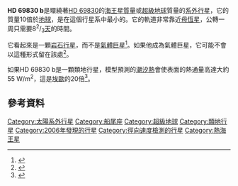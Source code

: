 {{Planetbox begin
| name=HD 69830 b
}}
{{Planetbox image
| image = HD 69830 + b.jpg
| caption = HD 69830與看見的HD 69830 b。<br>''(藝術家的想像)''
}}
{{Planetbox star
| star=[[HD_69830|HD 69830]]
| constell=[[船尾座|船尾座]]
| RA={{RA|08|18|23.9}}
| DEC={{DEC|-12|37|55.8}}
| app_mag=5.95
| dist_ly=41
| dist_pc=12.6
| class=K0V
| mass=0.86 ± 0.03
| radius=0.89
| temperature=5385 ± 20
| metallicity=−0.05 ± 0.02
| age=5.1–6.1
}}
{{Planetbox orbit
| semimajor=0.0785
| eccentricity=0.1±0.04
| period=8.667±0.003
| ang_dist = 6.23
| arg_peri=340±26
| t_peri=2,453,496.8±0.06
| semi-amp=3.51±0.15
}}
{{Planetbox character
| minimum_mass=0.033
| temperature=~804
}}
{{Planetbox discovery
| discovery_date=May 18, 2006
| discovery_method=[[徑向速度|徑向速度]]
| discoverers=Lovis et al.
| discovery_status=Published
}}
{{Planetbox reference
| star=HD+69830
| planet=b
}}
{{Planetbox end}}

'''HD 69830 b'''是環繞著[[HD_69830|HD 69830]]的[[海王星|海王星質量]]或[[超級地球|超級地球]]質量的[[系外行星|系外行星]]，它的質量10倍於[[地球|地球]]，是在這個行星系中最小的。它的軌道非常靠近[[恆星|母恆星]]，公轉一周只需要8<sup>2</sup>/<sub>3</sub>[[天|天]]的時間。

它看起來是一顆[[類地行星|岩石行星]]，而不是[[氣體巨星|氣體巨星]]<ref name="lovis2006">{{cite journal | url=http://www.nature.com/nature/journal/v441/n7091/abs/nature04828.html | author=Lovis et al. | title=An extrasolar planetary system with three Neptune-mass planets | journal=[[Nature_(journal)|Nature]] | volume=441 | year=2006 | pages=305–309 | doi=10.1038/nature04828 | id={{arXiv|astro-ph/0703024}} | last2=Mayor | first2=Michel | last3=Pepe | first3=Francesco | last4=Alibert | first4=Yann | last5=Benz | first5=Willy | last6=Bouchy | first6=François | last7=Correia | first7=Alexandre C. M. | last8=Laskar | first8=Jacques | last9=Mordasini | first9=Christoph | pmid=16710412 | issue=7091 | access-date=2010-07-18 | archive-date=2017-04-22 | archive-url=https://web.archive.org/web/20170422161311/http://www.nature.com/nature/journal/v441/n7091/abs/nature04828.html | dead-url=no }}</ref>。如果他成為氣體巨星，它可能不會以這種形式留在該處<ref>{{cite journal | journal=Geophysical Research Abstracts | volume=9 | issue=07850 | year=2007 | url=http://www.cosis.net/abstracts/EGU2007/07850/EGU2007-J-07850.pdf?PHPSESSID=1eb3a7a98603083dda25d18001ea2a33 | title=The impact of nonthermal loss processes on planet masses from Neptunes to Jupiters | author=H. Lammer ''et al.'' | access-date=2010-07-18 | archive-date=2019-12-15 | archive-url=https://web.archive.org/web/20191215090631/https://www.cosis.net/abstracts/EGU2007/07850/EGU2007-J-07850.pdf?PHPSESSID=1eb3a7a98603083dda25d18001ea2a33 | dead-url=no }}</ref>。

如果HD 69830 b是一顆類地行星，模型預測的[[潮汐熱|潮汐熱]]會使表面的熱通量高達大約55 W/m<sup>2</sup>，這是[[木衛一|埃歐]]的20倍<ref>{{cite journal|title=Tidal Heating of Extra-Solar Planets| first= Brian| last= Jackson| coauthors= Richard Greenberg, Rory Barnes| journal=ApJ| id={{arXiv|0803.0026}} | year=2008|doi=10.1086/587641|volume=681|pages=1631 }}</ref>。

== 參考資料 ==
{{Reflist}}

{{HD 69830}}
{{Sky|08|18|23.9|-|12|37|55.8|41}}

{{clear}}

[[Category:太陽系外行星|Category:太陽系外行星]]
[[Category:船尾座|Category:船尾座]]
[[Category:超級地球|Category:超級地球]]
[[Category:類地行星|Category:類地行星]]
[[Category:2006年發現的行星|Category:2006年發現的行星]]
[[Category:徑向速度檢測的行星|Category:徑向速度檢測的行星]]
[[Category:熱海王星|Category:熱海王星]]
